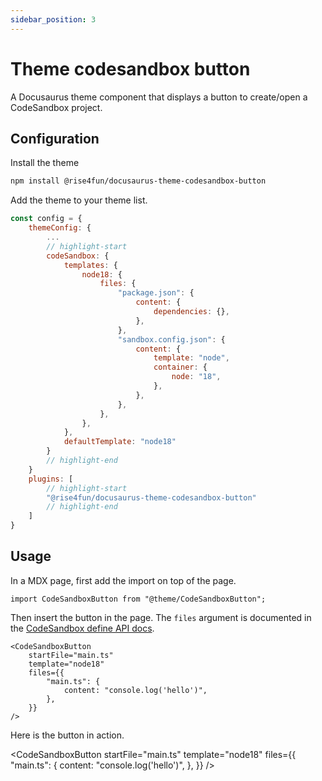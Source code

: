 ```yaml
---
sidebar_position: 3
---
```



# Theme codesandbox button

A Docusaurus theme component that displays a button to create/open a CodeSandbox project.

## Configuration

Install the theme

```bash npm2yarn
npm install @rise4fun/docusaurus-theme-codesandbox-button
```

Add the theme to your theme list.

```js
const config = {
    themeConfig: {
        ...
        // highlight-start
        codeSandbox: {
            templates: {
                node18: {
                    files: {
                        "package.json": {
                            content: {
                                dependencies: {},
                            },
                        },
                        "sandbox.config.json": {
                            content: {
                                template: "node",
                                container: {
                                    node: "18",
                                },
                            },
                        },
                    },
                },
            },
            defaultTemplate: "node18"
        }
        // highlight-end
    }
    plugins: [
        // highlight-start
        "@rise4fun/docusaurus-theme-codesandbox-button"
        // highlight-end
    ]
}
```

## Usage

In a MDX page, first add the import on top of the page.

```tsx
import CodeSandboxButton from "@theme/CodeSandboxButton";
```

Then insert the button in the page. The `files` argument is documented in the [CodeSandbox define API docs](https://codesandbox.io/docs/learn/getting-started/your-first-sandbox#define-api).

```tsx
<CodeSandboxButton
    startFile="main.ts"
    template="node18"
    files={{
        "main.ts": {
            content: "console.log('hello')",
        },
    }}
/>
```

Here is the button in action.

<BrowserWindow>

<CodeSandboxButton
    startFile="main.ts"
    template="node18"
    files={{
        "main.ts": {
            content: "console.log('hello')",
        },
    }}
/>

</BrowserWindow>
